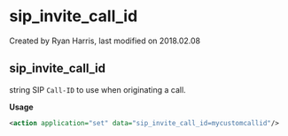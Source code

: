 
# sip_invite_call_id 

 Created by  Ryan Harris, last modified on 2018.02.08

## sip_invite_call_id

string SIP `Call-ID` to use when originating a call.

**Usage**

```xml
<action application="set" data="sip_invite_call_id=mycustomcallid"/>
```


